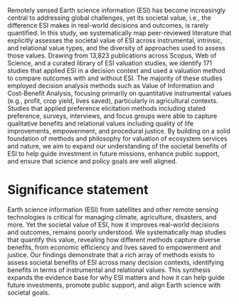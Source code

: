 Remotely sensed Earth science information (ESI) has become increasingly central to addressing global challenges, yet its societal value, i.e., the difference ESI makes in real-world decisions and outcomes, is rarely quantified. In this study, we systematically map peer-reviewed literature that explicitly assesses the societal value of ESI across instrumental, intrinsic, and relational value types, and the diversity of approaches used to assess those values. Drawing from 13,823 publications across Scopus, Web of Science, and a curated library of ESI valuation studies, we identify 171 studies that applied ESI in a decision context and used a valuation method to compare outcomes with and without ESI. The majority of these studies employed decision analysis methods such as Value of Information and Cost-Benefit Analysis, focusing primarily on quantitative instrumental values (e.g., profit, crop yield, lives saved), particularly in agricultural contexts. Studies that applied preference elicitation methods including stated preference, surveys, interviews, and focus groups were able to capture qualitative benefits and relational values including quality of life improvements, empowerment, and procedural justice.  By building on a solid foundation of methods and philosophy for valuation of ecosystem services and nature, we aim to expand our understanding of the societal benefits of ESI to help guide investment in future missions, enhance public support, and ensure that science and policy goals are well aligned.

# Significance statement

Earth science information (ESI) from satellites and other remote sensing technologies is critical for managing climate, agriculture, disasters, and more. Yet the societal value of ESI, how it improves real-world decisions and outcomes, remains poorly understood. We systematically map studies that quantify this value, revealing how different methods capture diverse benefits, from economic efficiency and lives saved to empowerment and justice. Our findings demonstrate that a rich array of methods exists to assess societal benefits of ESI across many decision contexts, identifying benefits in terms of instrumental and relational values. This synthesis expands the evidence base for why ESI matters and how it can help guide future investments, promote public support, and align Earth science with societal goals.
